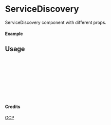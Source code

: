 
<Meta of={ServiceDiscovery} title="GCP/ServiceDiscovery" />

# ServiceDiscovery

ServiceDiscovery component with different props.

#### Example

<Canvas of={ServiceDiscovery.Primary} />

## Usage

```ts
import { ServiceDiscovery } from "yadl-ui";

const Example = () => {
  return (
      <ServiceDiscovery />
  );
};

export default Example;
```

#### Credits
[GCP](https://cloud.google.com/icons)
